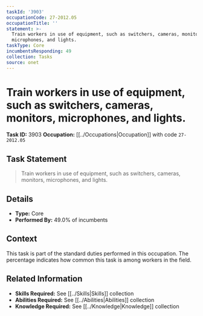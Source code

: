 ```yaml
---
taskId: '3903'
occupationCode: 27-2012.05
occupationTitle: ''
statement: >-
  Train workers in use of equipment, such as switchers, cameras, monitors,
  microphones, and lights.
taskType: Core
incumbentsResponding: 49
collection: Tasks
source: onet
---
```

# Train workers in use of equipment, such as switchers, cameras, monitors, microphones, and lights.

**Task ID:** 3903
**Occupation:** [[../Occupations|Occupation]] with code `27-2012.05`

## Task Statement

> Train workers in use of equipment, such as switchers, cameras, monitors, microphones, and lights.

## Details

- **Type:** Core
- **Performed By:** 49.0% of incumbents

## Context

This task is part of the standard duties performed in this occupation. The percentage indicates how common this task is among workers in the field.

## Related Information

- **Skills Required:** See [[../Skills|Skills]] collection
- **Abilities Required:** See [[../Abilities|Abilities]] collection
- **Knowledge Required:** See [[../Knowledge|Knowledge]] collection
